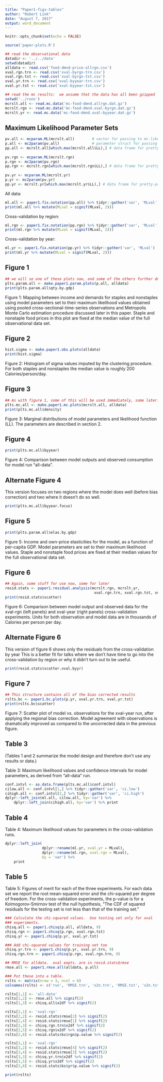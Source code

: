 ```yaml
---
title: "Paper1-figs-tables"
author: "Robert Link"
date: "August 7, 2017"
output: word_document
---
```


```r
knitr::opts_chunk$set(echo = FALSE)

source('paper-plots.R')
```

```r
## read the observational data
datadir <- '../../data'
setwd(datadir)
alldata <- read.csv('food-dmnd-price-allrgn.csv')
xval.rgn.trn <- read.csv('xval-byrgn-trn.csv')
xval.rgn.tst <- read.csv('xval-byrgn-tst.csv')
xval.yr.trn <- read.csv('xval-byyear-trn.csv')
xval.yr.tst <- read.csv('xval-byyear-tst.csv')

## read the mc results:  we assume that the data has all been gzipped
setwd('../runs')
mcrslt.all <- read.mc.data('mc-food-dmnd.allrgn.dat.gz')
mcrslt.rgn <- read.mc.data('mc-food-dmnd.xval-byrgn.dat.gz')
mcrslt.yr <- read.mc.data('mc-food-dmnd.xval-byyear.dat.gz')
```

## Maximum Likelihood Parameter Sets
```r
pv.all <- mcparam.ML(mcrslt.all)        # vector for passing to mc.likelihood 
p.all <- mc2param(pv.all)               # parameter struct for passing to food.dmnd
pp.all <- mcrslt.all[which.max(mcrslt.all$LL),] # data frame for pretty-printing
 
pv.rgn <- mcparam.ML(mcrslt.rgn)
p.rgn <- mc2param(pv.rgn)
pp.rgn <- mcrslt.rgn[which.max(mcrslt.rgn$LL),] # data frame for pretty-printing
 
pv.yr <- mcparam.ML(mcrslt.yr)
p.yr <- mc2param(pv.yr)
pp.yr <- mcrslt.yr[which.max(mcrslt.yr$LL),] # data frame for pretty-printing
```
All data:
```r
ml.all <- paper1.fix.notation(pp.all) %>% tidyr::gather('var', 'MLval')
print(ml.all %>% mutate(MLval = signif(MLval, 2)))
```

Cross-validation by region:
```r
ml.rgn <- paper1.fix.notation(pp.rgn) %>% tidyr::gather('var', 'MLval')
print(ml.rgn %>% mutate(MLval = signif(MLval, 2)))
```

Cross-validation by year:
```r
ml.yr <- paper1.fix.notation(pp.yr) %>% tidyr::gather('var', 'MLval')
print(ml.yr %>% mutate(MLval = signif(MLval, 2)))
```

## Figure 1

```r
## we will se one of these plots now, and some of the others further down.
plts.param.all <- make.paper1.param.plots(p.all, alldata)
print(plts.param.all$qty.by.gdp)
```
Figure 1: Mapping between income and demands for staples and
nonstaples using model parameters set to their maximum likelihood
values obtained using pooled cross-sectional-time-series observations
and Metropolis Monte Carlo estimation procedure discussed later in
this paper. Staple and nonstaple food prices in this plot are fixed at
the median value of the full observational data set.

## Figure 2
```r
hist.sigma <- make.paper1.obs.plots(alldata)
print(hist.sigma)
```
Figure 2: Histogram of sigma values imputed by the clustering
procedure. For both staples and nonstaples the median value is roughly
200 Calories/person/day.

## Figure 3
```r
## As with figure 1, some of this will be used immediately, some later.
plts.mc.all <- make.paper1.mc.plots(mcrslt.all, alldata)
print(plts.mc.all$density)
```
Figure 3: Marginal distributions of model parameters and likelihood
function (LL). The parameters are described in section 2.

## Figure 4
```r
print(plts.mc.all$byyear)
```
Figure 4: Comparison between model outputs and observed consumption
for model run "all-data".

## Alternate Figure 4
This version focuses on two regions where the model does well (before bias correction) and two where
it doesn't do so well.
```r
print(plts.mc.all$byyear.focus)
```
## Figure 5
```r
print(plts.param.all$elas.by.gdp)
```
Figure 5: Income and own-price elasticities for the model, as a
function of per-capita GDP. Model parameters are set to their maximum
likelihood values. Staple and nonstaple food prices are fixed at their
median values for the full observational data set.

## Figure 6
```r
## Again, some stuff for use now, some for later
resid.stats <- paper1.residual.analysis(mcrslt.rgn, mcrslt.yr,
                                         xval.rgn.trn, xval.rgn.tst, xval.yr.trn, xval.yr.tst)
print(resid.stats$scatter)
```
Figure 6: Comparison between model output and observed data for the
xval-rgn (left panels) and xval-year (right panels) cross-validation
experiments. Units for both observation and model data are in
thousands of Calories per person per day.

## Alternate Figure 6
This version of figure 6 shows only the residuals from the cross-validation by year  This is a better fit for talks where 
we don't have time to go into the cross-validation by region or why it didn't turn out to be useful.

```r
print(resid.stats$scatter.xval.byyr)

```

## Figure 7
```r
## This structure contains all of the bias corrected results
rslts.bc <- paper1.bc.plots(p.yr, xval.yr.trn, xval.yr.tst)
print(rslts.bc$scatter)
```
Figure 7: Scatter plot of model vs. observations for the xval-year
run, after applying the regional bias correction. Model agreement with
observations is dramatically improved as compared to the uncorrected
data in the previous figure.

## Table 3
(Tables 1 and 2 summarize the model design and therefore don't use any
results or data.)

Table 3: Maximum likelihood values and confidence intervals for model
parameters, as derived from "all-data" run.
```r
conf.intvl <- as.data.frame(plts.mc.all$conf.intvl)
cilow.all <- conf.intvl[1,] %>% tidyr::gather('var', 'ci.low')
cihigh.all <- conf.intvl[2,] %>% tidyr::gather('var', 'ci.high')
dplyr::left_join(ml.all, cilow.all, by='var') %>% 
    dplyr::left_join(cihigh.all, by='var') %>% print
```

## Table 4

Table 4: Maximum likelihood values for parameters in the
cross-validation runs.
```r
dplyr::left_join(
                 dplyr::rename(ml.yr, xval.yr = MLval),
                 dplyr::rename(ml.rgn, xval.rgn = MLval),
                 by = 'var') %>%
    print
```

## Table 5
Table 5: Figures of merit for each of the three experiments. For each
data set we report the root mean-squared error and the chi-squared per
degree of freedom. For the cross-validation experiments, the p-value
is for a Kolmogorov-Smirnov test of the null hypothesis, “The CDF of
squared residuals for the testing set is not less than that of the
training set.”
```r
### Calculate the chi-squared values.  Use testing set only for xval
### experiments.
chisq.all <- paper1.chisq(p.all, alldata, 9)
chisq.rgn <- paper1.chisq(p.rgn, xval.rgn.tst)
chisq.yr <- paper1.chisq(p.yr, xval.yr.tst)

### Add chi-squared values for training set too
chisq.yr.trn <- paper1.chisq(p.yr, xval.yr.trn, 9)
chisq.rgn.trn <- paper1.chisq(p.rgn, xval.rgn.trn, 9)

## RMSE for alldata.  xval expts. are in resid.stats$rmse
rmse.all <- paper1.rmse.all(alldata, p.all)

### Put these into a table.
rslts <- matrix(nrow = 3, ncol = 6)
colnames(rslts) <- c('run', 'RMSE.trn', 'x2n.trn', 'RMSE.tst', 'x2n.tst', 'KS.pval')

rslts[1,1] <- 'all-data'
rslts[1,2] <- rmse.all %>% signif(2)
rslts[1,3] <- chisq.all$x2df %>% signif(2)

rslts[2,1] <- 'xval-rgn'
rslts[2,2] <- resid.stats$rmse[2] %>% signif(2)
rslts[2,4] <- resid.stats$rmse[1] %>% signif(2)
rslts[2,3] <- chisq.rgn.trn$x2df %>% signif(2)
rslts[2,5] <- chisq.rgn$x2df %>% signif(2)
rslts[2,6] <- resid.stats$ks$rgn$p.value %>% signif(2)

rslts[3,1] <- 'xval-rgn'
rslts[3,2] <- resid.stats$rmse[4] %>% signif(2)
rslts[3,4] <- resid.stats$rmse[3] %>% signif(2)
rslts[3,3] <- chisq.yr.trn$x2df %>% signif(2)
rslts[3,5] <- chisq.yr$x2df %>% signif(2)
rslts[3,6] <- resid.stats$ks$yr$p.value %>% signif(2)

print(rslts)
```
